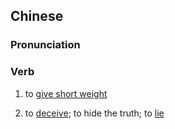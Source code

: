 ==Chinese==
{{zh-forms|1=(Cantonese) to decieve}}
{{wikipedia|lang=yue}}

===Pronunciation===
{{zh-pron
|c=aak1 cing3,ngaak1 cing3
|cat=v
}}

===Verb===
{{zh-verb}} {{tcx|Cantonese|lang=zh}}

# {{lb|zh|commerce}} to [[give short weight]]
# to [[deceive]]; to hide the truth; to [[lie]]